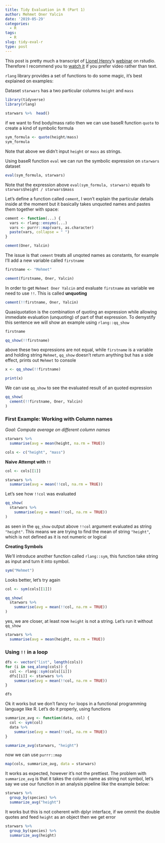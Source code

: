 ```yaml
---
title: Tidy Evaluation in R (Part 1)
author: Mehmet Oner Yalcin
date: '2019-05-29'
categories:
  - R
tags:
  - R
slug: tidy-eval-r
type: post
---
```


This post is pretty much a transcript of [Lionel Henry](https://twitter.com/@_lionelhenry)'s [webinar](https://resources.rstudio.com/webinars/tidyeval) on rstudio. Therefore I recommend you to [watch it](https://resources.rstudio.com/webinars/tidyeval) if you prefer video rather than text. 

`rlang` library provides a set of functions to do some magic, it's best explained on examples:

Dataset `starwars` has a two particular columns `height` and `mass`

```r
library(tidyverse)
library(rlang)
 
starwars %>%  head()
```

if we want to find body/mass ratio then we can use baseR function `quote` to create a kind of symbolic formula 

```r
sym_formula <- quote(height/mass)
sym_formula
```
Note that above we didn't input `height` or `mass` as strings. 

Using baseR function `eval` we can run the symbolic expression on `starwars` dataset 

```r
eval(sym_formula, starwars)
```

Note that the expression above `eval(sym_formula, starwars)` equals to `starwars$height / starwars$mass`

Let's define a function called `cement`, I won't explain the particular details inside at the moment but it basically takes unquoted names and pastes them together with space:

```r
cement <- function(...) {
  vars <- rlang::ensyms(...)
  vars <- purrr::map(vars, as.character)
  paste(vars, collapse = " ")
}

cement(Oner, Yalcin)
```

The issue is that `cement` treats all unqoted names as constants, for example I'll add a new variable called `firstname`

```r
firstname <- "Mehmet"

cement(firstname, Oner, Yalcin)
```

In order to get `Mehmet Oner Yalcin` and evaluate `firstname` as variable we need to use `!!`. This is called **unquoting**

```r
cement(!!firstname, Oner, Yalcin)
```

Quasiquotation is the combination of quoting an expression while allowing immediate evaluation (unquoting) of part of that expression. To demystify this sentence we will show an example using `rlang::qq_show` 

```r
firstname 

qq_show(!!firstname)
```

above these two expressions are not equal, while `firstname` is a variable and holding string `Mehmet`, `qq_show` doesn't return anything but has a side effect, prints out `Mehmet` to console

```r
x <- qq_show(!!firstname)

print(x)
```

We can use `qq_show` to see the evaluated result of an quoted expression

```r
qq_show(
  cement(!!firstname, Oner, Yalcin)
)
```

### First Example: Working with Column names

*Goal: Compute average on different column names*

```r
starwars %>% 
  summarise(avg = mean(height, na.rm = TRUE))

cols <- c("height", "mass")
```

**Naive Attempt with `!!`**

```r
col <- cols[[1]]

starwars %>% 
  summarise(avg = mean(!!col, na.rm = TRUE))

```


Let's see how `!!col` was evaluated

```r
qq_show(
  starwars %>% 
    summarise(avg = mean(!!col, na.rm = TRUE))
)
```

as seen in the `qq_show` output above `!!col` argument evaluated as string `"height"`. This means we are trying to find the mean of string `"height"`, which is not defined as it is not numeric or logical

**Creating Symbols**

We'll introduce another function called `rlang::sym`, this function take string as input and turn it into symbol.

```r
sym("Mehmet")
```

Looks better, let's try again

```r
col <- sym(cols[[1]])

qq_show(
  starwars %>% 
    summarise(avg = mean(!!col, na.rm = TRUE))
)

```

yes, we are closer, at least now `height` is not a string. Let's run it without `qq_show`

```r
starwars %>% 
  summarise(avg = mean(height, na.rm = TRUE))
```

### Using `!!` in a loop

```r
dfs <- vector("list", length(cols))
for (i in seq_along(cols)) {
  col <- rlang::sym(cols[[i]])
  dfs[[i]] <- starwars %>% 
    summarise(avg = mean(!!col, na.rm = TRUE))
}

dfs
```

Ok it works but we don't fancy `for` loops in a functional programming language like R. Let's do it properly, using functions


```r

summarize_avg <- function(data, col) {
  col <- sym(col)
  data %>% 
    summarise(avg = mean(!!col, na.rm = TRUE))
}

summarize_avg(starwars, "height")
```

now we can use `purrr::map`

```r
map(cols, summarize_avg, data = starwars)
```


It works as expected, however it's not the prettiest. The problem with `summarize_avg` is that it takes the column name as string not symbol, let's say we use our function in an analysis pipeline like the example below:

```r
starwars %>% 
  group_by(species) %>% 
  summarize_avg("height")
```

It works but this is not coherent with dplyr interface, if we ommit the double quotes and feed `height` as an object then we get error

```r
starwars %>% 
  group_by(species) %>% 
  summarize_avg(height)
```